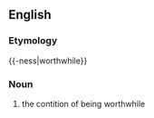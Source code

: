==English==
===Etymology===
{{-ness|worthwhile}}

===Noun===
{{en-noun|-}}
#the contition of being worthwhile